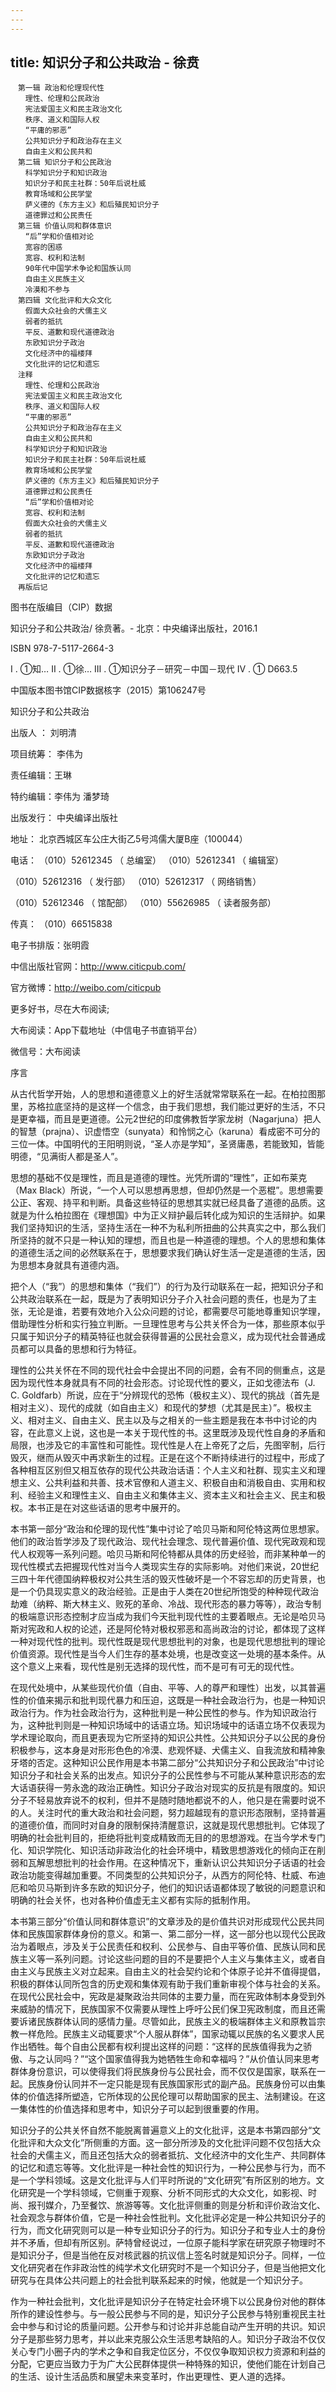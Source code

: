 ```yaml
---
---
---
```

title: 知识分子和公共政治 - 徐贲
---


```
　第一辑 政治和伦理现代性
　　理性、伦理和公民政治
　　宪法爱国主义和民主政治文化
　　秩序、道义和国际人权
　　“平庸的邪恶”
　　公共知识分子和政治存在主义
　　自由主义和公民共和
　第二辑 知识分子和公民政治
　　科学知识分子和知识政治
　　知识分子和民主社群：50年后说杜威
　　教育场域和公民学堂
　　萨义德的《东方主义》和后殖民知识分子
　　道德罪过和公民责任
　第三辑 价值认同和群体意识
　　“后”学和价值相对论
　　宽容的困惑
　　宽容、权利和法制
　　90年代中国学术争论和国族认同
　　自由主义民族主义
　　冷漠和不参与
　第四辑 文化批评和大众文化
　　假面大众社会的犬儒主义
　　弱者的抵抗
　　平反、道歉和现代道德政治
　　东欧知识分子政治
　　文化经济中的福楼拜
　　文化批评的记忆和遗忘
　注释
　　理性、伦理和公民政治
　　宪法爱国主义和民主政治文化
　　秩序、道义和国际人权
　　“平庸的邪恶”
　　公共知识分子和政治存在主义
　　自由主义和公民共和
　　科学知识分子和知识政治
　　知识分子和民主社群：50年后说杜威
　　教育场域和公民学堂
　　萨义德的《东方主义》和后殖民知识分子
　　道德罪过和公民责任
　　“后”学和价值相对论
　　宽容、权利和法制
　　假面大众社会的犬儒主义
　　弱者的抵抗
　　平反、道歉和现代道德政治
　　东欧知识分子政治
　　文化经济中的福楼拜
　　文化批评的记忆和遗忘
　再版后记
```








图书在版编目（CIP）数据





知识分子和公共政治/ 徐贲著。- 北京：中央编译出版社，2016.1

ISBN 978-7-5117-2664-3

Ⅰ . ①知… Ⅱ . ①徐… Ⅲ . ①知识分子－研究－中国－现代 Ⅳ . ① D663.5

中国版本图书馆CIP数据核字（2015）第106247号





知识分子和公共政治



出版人 ： 刘明清

项目统筹： 李伟为

责任编辑：王琳

特约编辑：李伟为 潘梦琦

出版发行： 中央编译出版社

地址： 北京西城区车公庄大街乙5号鸿儒大厦B座（100044）

电话： （010）52612345 （ 总编室） （010）52612341 （ 编辑室）

（010）52612316 （ 发行部） （010）52612317 （ 网络销售）

（010）52612346 （ 馆配部） （010）55626985 （ 读者服务部）

传真： （010）66515838

电子书排版：张明霞





中信出版社官网：http://www.citicpub.com/

官方微博：http://weibo.com/citicpub

更多好书，尽在大布阅读;

大布阅读：App下载地址（中信电子书直销平台）

微信号：大布阅读













序言


从古代哲学开始，人的思想和道德意义上的好生活就常常联系在一起。在柏拉图那里，苏格拉底坚持的是这样一个信念，由于我们思想，我们能过更好的生活，不只是更幸福，而且是更道德。公元2世纪的印度佛教哲学家龙树（Nagarjuna）把人的智慧（prajna）、识虚悟空（sunyata）和怜悯之心（karuna）看成密不可分的三位一体。中国明代的王阳明则说，“圣人亦是学知”，圣贤庸愚，若能致知，皆能明德，“见满街人都是圣人”。

思想的基础不仅是理性，而且是道德的理性。光凭所谓的“理性”，正如布莱克（Max Black）所说，“一个人可以思想再思想，但却仍然是一个恶棍”。思想需要公正、客观、持平和判断。具备这些特征的思想其实就已经具备了道德的品质。这就是为什么柏拉图在《理想国》中为正义辩护最后转化成为知识的生活辩护。如果我们坚持知识的生活，坚持生活在一种不为私利所扭曲的公共真实之中，那么我们所坚持的就不只是一种认知的理想，而且也是一种道德的理想。个人的思想和集体的道德生活之间的必然联系在于，思想要求我们确认好生活一定是道德的生活，因为思想本身就具有道德内涵。

把个人（“我”）的思想和集体（“我们”）的行为及行动联系在一起，把知识分子和公共政治联系在一起，既是为了表明知识分子介入社会问题的责任，也是为了主张，无论是谁，若要有效地介入公众问题的讨论，都需要尽可能地尊重知识学理，借助理性分析和实行独立判断。一旦理性思考与公共关怀合为一体，那些原本似乎只属于知识分子的精英特征也就会获得普遍的公民社会意义，成为现代社会普通成员都可以具备的思想和行为特征。

理性的公共关怀在不同的现代社会中会提出不同的问题，会有不同的侧重点，这是因为现代性本身就具有不同的社会形态。讨论现代性的要义，正如戈德法布（J. C. Goldfarb）所说，应在于“分辨现代的恐怖（极权主义）、现代的挑战（首先是相对主义）、现代的成就（如自由主义）和现代的梦想（尤其是民主）”。极权主义、相对主义、自由主义、民主以及与之相关的一些主题是我在本书中讨论的内容，在此意义上说，这也是一本关于现代性的书。这里既涉及现代性自身的矛盾和局限，也涉及它的丰富性和可能性。现代性是人在上帝死了之后，先图宰制，后行毁灭，继而从毁灭中再求新生的过程。正是在这个不断持续进行的过程中，形成了各种相互区别但又相互依存的现代公共政治话语：个人主义和社群、现实主义和理想主义、公共利益和共善、技术官僚和人道主义、积极自由和消极自由、实用和权利、经验主义和理性主义、自由主义和集体主义、资本主义和社会主义、民主和极权。本书正是在对这些话语的思考中展开的。

本书第一部分“政治和伦理的现代性”集中讨论了哈贝马斯和阿伦特这两位思想家。他们的政治哲学涉及了现代政治、现代社会理念、现代普遍价值、现代宪政观和现代人权观等一系列问题。哈贝马斯和阿伦特都从具体的历史经验，而非某种单一的现代性模式去把握现代性对当今人类现实生存的实际影响。对他们来说，20世纪三四十年代德国纳粹极权对公共生活的毁灭性破坏是一个不容忘却的历史背景，也是一个仍具现实意义的政治经验。正是由于人类在20世纪所饱受的种种现代政治劫难（纳粹、斯大林主义、败死的革命、冷战、现代形态的暴力等等），政治专制的极端意识形态控制才应当成为我们今天批判现代性的主要着眼点。无论是哈贝马斯对宪政和人权的论述，还是阿伦特对极权邪恶和高尚政治的讨论，都体现了这样一种对现代性的批判。现代性既是现代思想批判的对象，也是现代思想批判的理论价值资源。现代性是当今人们生存的基本处境，也是改变这一处境的基本条件。从这个意义上来看，现代性是别无选择的现代性，而不是可有可无的现代性。

在现代处境中，从某些现代价值（自由、平等、人的尊严和理性）出发，以其普遍性的价值来揭示和批判现代暴力和压迫，这既是一种社会政治行为，也是一种知识政治行为。作为社会政治行为，这种批判是一种公民性的参与。作为知识政治行为，这种批判则是一种知识场域中的话语立场。知识场域中的话语立场不仅表现为学术理论取向，而且更表现为它所坚持的知识公共性。公共知识分子以公民的身份积极参与，这本身是对形形色色的冷漠、悲观怀疑、犬儒主义、自我流放和精神象牙塔的否定。这种知识公民作用是本书第二部分“公共知识分子和公民政治”中讨论知识分子和社会关系的出发点。知识分子的公民性参与不可能从某种意识形态的宏大话语获得一劳永逸的政治正确性。知识分子政治对现实的反抗是有限度的。知识分子不轻易放弃说不的权利，但并不是随时随地都说不的人，他只是在需要时说不的人。关注时代的重大政治和社会问题，努力超越现有的意识形态限制，坚持普遍的道德价值，而同时对自身的限制保持清醒意识，这就是现代思想批判。它体现了明确的社会批判目的，拒绝将批判变成精致而无目的的思想游戏。在当今学术专门化、知识学院化、知识活动非政治化的社会环境中，精致思想游戏化的倾向正在削弱和瓦解思想批判的社会作用。在这种情况下，重新认识公共知识分子话语的社会政治功能变得越加重要。不同类型的公共知识分子，从西方的阿伦特、杜威、布迪厄和哈贝马斯到许多东欧的知识分子，他们的知识话语都体现了敏锐的问题意识和明确的社会关怀，也对各种价值虚无主义都有实际的抵制作用。

本书第三部分“价值认同和群体意识”的文章涉及的是价值共识对形成现代公民共同体和民族国家群体身份的意义。和第一、第二部分一样，这一部分也以现代公民政治为着眼点，涉及关于公民责任和权利、公民参与、自由平等价值、民族认同和民族主义等一系列问题。讨论这些问题的目的不是要把个人主义与集体主义，或者自由主义与民族主义对立起来。自由主义的社会契约论和个体原子论并不值得提倡，积极的群体认同所包含的历史观和集体观有助于我们重新审视个体与社会的关系。在现代公民社会中，宪政是凝聚政治共同体的主要力量，而在宪政体制本身受到外来威胁的情况下，民族国家不仅需要从理性上呼吁公民们保卫宪政制度，而且还需要诉诸民族群体认同的感情力量。尽管如此，民族主义的极端群体主义和原教旨宗教一样危险。民族主义动辄要求“个人服从群体”，国家动辄以民族的名义要求人民作出牺牲。每个自由公民都有权利提出这样的问题：“这样的民族值得我为之骄傲、与之认同吗？”“这个国家值得我为她牺牲生命和幸福吗？”从价值认同来思考群体身份意识，可以使得我们将民族身份与公民社会，而不仅仅是国家，联系在一起。民族身份认同并不一定只能是现有民族国家形式的副产品。民族身份可以由集体的价值选择所塑造，它所体现的公民伦理可以帮助国家的民主、法制建设。在这一集体性的价值选择和思考中，知识分子可以起到很重要的作用。

知识分子的公共关怀自然不能脱离普遍意义上的文化批评，这是本书第四部分“文化批评和大众文化”所侧重的方面。这一部分所涉及的文化批评问题不仅包括大众社会的犬儒主义，而且还包括大众的弱者抵抗、文化经济中的文化生产、共同群体的记忆和遗忘等等。文化批评是一种社会性的知识行为，一种公民参与行为，而不是一个学科领域。这是文化批评与人们平时所说的“文化研究”有所区别的地方。文化研究是一个学科领域，它侧重于观察、分析不同形式的大众文化，如影视、时尚、报刊媒介，乃至餐饮、旅游等等。文化批评侧重的则是分析和评价政治文化、社会观念与群体价值，它是一种社会性批判。文化批评必定是一种公共知识分子的行为，而文化研究则可以是一种专业知识分子的行为。知识分子和专业人士的身份并不矛盾，但却有所区别。萨特曾经说过，一位原子能科学家在研究原子物理时不是知识分子，但是当他在反对核武器的抗议信上签名时就是知识分子。同样，一位文化研究者在作非政治性的纯学术文化研究时不是一个知识分子，但是当他把文化研究与在具体公共问题上的社会批判联系起来的时候，他就是一个知识分子。

作为一种社会批判，文化批评是知识分子在特定社会环境下以公民身份对他的群体所作的建设性参与。与一般公民参与不同的是，知识分子公民参与特别重视民主社会中参与和讨论的质量问题。公开参与和讨论并非总能自动产生开明的共识。知识分子是那些努力思考，并以此来克服公众生活思考缺陷的人。知识分子政治不仅仅关心专门小圈子内的学术之争和自我定位区分，不仅仅争取知识权力资源和利益的分配，它更应当致力于为广大公民群体提供一种特殊的知识，使他们能在计划自己的生活、设计生活品质和展望未来变革时，作出更理性、更人道的选择。